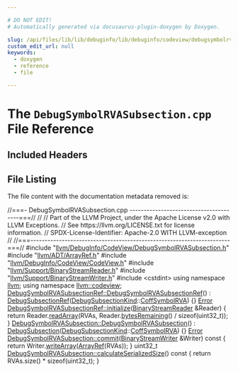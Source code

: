 ```yaml
---

# DO NOT EDIT!
# Automatically generated via docusaurus-plugin-doxygen by Doxygen.

slug: /api/files/lib/lib/debuginfo/lib/debuginfo/codeview/debugsymbolrvasubsection-cpp
custom_edit_url: null
keywords:
  - doxygen
  - reference
  - file

---
```





# The `DebugSymbolRVASubsection.cpp` File Reference

<DoxygenPage pluginConfig={pluginConfig}>



## Included Headers

<IncludesList>
<IncludesListItem
  filePath="llvm/DebugInfo/CodeView/DebugSymbolRVASubsection.h"
  permalink="/docs/api/files/include/include/llvm/include/llvm/debuginfo/include/llvm/debuginfo/codeview/debugsymbolrvasubsection-h"
  isLocal="true" />
<IncludesListItem
  filePath="llvm/ADT/ArrayRef.h"
  permalink="/docs/api/files/include/include/llvm/include/llvm/adt/arrayref-h"
  isLocal="true" />
<IncludesListItem
  filePath="llvm/DebugInfo/CodeView/CodeView.h"
  permalink="/docs/api/files/include/include/llvm/include/llvm/debuginfo/include/llvm/debuginfo/codeview/codeview-h"
  isLocal="true" />
<IncludesListItem
  filePath="llvm/Support/BinaryStreamReader.h"
  permalink="/docs/api/files/include/include/llvm/include/llvm/support/binarystreamreader-h"
  isLocal="true" />
<IncludesListItem
  filePath="llvm/Support/BinaryStreamWriter.h"
  permalink="/docs/api/files/include/include/llvm/include/llvm/support/binarystreamwriter-h"
  isLocal="true" />
<IncludesListItem
  filePath="cstdint"
  permalink=""
  isLocal="false" />
</IncludesList>


## File Listing

The file content with the documentation metadata removed is:

<ProgramListing>

<Link id="l00001" /><CodeLine lineNumber="1"><Highlight kind="comment">//===- DebugSymbolRVASubsection.cpp ---------------------------------------===//</Highlight><Highlight kind="normal"></Highlight></CodeLine>
<Link id="l00002" /><CodeLine lineNumber="2"><Highlight kind="normal"></Highlight><Highlight kind="comment">//</Highlight><Highlight kind="normal"></Highlight></CodeLine>
<Link id="l00003" /><CodeLine lineNumber="3"><Highlight kind="normal"></Highlight><Highlight kind="comment">// Part of the LLVM Project, under the Apache License v2.0 with LLVM Exceptions.</Highlight><Highlight kind="normal"></Highlight></CodeLine>
<Link id="l00004" /><CodeLine lineNumber="4"><Highlight kind="normal"></Highlight><Highlight kind="comment">// See https://llvm.org/LICENSE.txt for license information.</Highlight><Highlight kind="normal"></Highlight></CodeLine>
<Link id="l00005" /><CodeLine lineNumber="5"><Highlight kind="normal"></Highlight><Highlight kind="comment">// SPDX-License-Identifier: Apache-2.0 WITH LLVM-exception</Highlight><Highlight kind="normal"></Highlight></CodeLine>
<Link id="l00006" /><CodeLine lineNumber="6"><Highlight kind="normal"></Highlight><Highlight kind="comment">//</Highlight><Highlight kind="normal"></Highlight></CodeLine>
<Link id="l00007" /><CodeLine lineNumber="7"><Highlight kind="normal"></Highlight><Highlight kind="comment">//===----------------------------------------------------------------------===//</Highlight><Highlight kind="normal"></Highlight></CodeLine>
<Link id="l00008" /><CodeLine lineNumber="8"><Highlight kind="normal"></Highlight></CodeLine>
<Link id="l00009" /><CodeLine lineNumber="9"><Highlight kind="normal"></Highlight><Highlight kind="preprocessor">#include &quot;<a href="/docs/api/files/include/include/llvm/include/llvm/debuginfo/include/llvm/debuginfo/codeview/debugsymbolrvasubsection-h">llvm/DebugInfo/CodeView/DebugSymbolRVASubsection.h</a>&quot;</Highlight><Highlight kind="normal"></Highlight></CodeLine>
<Link id="l00010" /><CodeLine lineNumber="10"><Highlight kind="normal"></Highlight><Highlight kind="preprocessor">#include &quot;<a href="/docs/api/files/include/include/llvm/include/llvm/adt/arrayref-h">llvm/ADT/ArrayRef.h</a>&quot;</Highlight><Highlight kind="normal"></Highlight></CodeLine>
<Link id="l00011" /><CodeLine lineNumber="11"><Highlight kind="normal"></Highlight><Highlight kind="preprocessor">#include &quot;<a href="/docs/api/files/include/include/llvm/include/llvm/debuginfo/include/llvm/debuginfo/codeview/codeview-h">llvm/DebugInfo/CodeView/CodeView.h</a>&quot;</Highlight><Highlight kind="normal"></Highlight></CodeLine>
<Link id="l00012" /><CodeLine lineNumber="12"><Highlight kind="normal"></Highlight><Highlight kind="preprocessor">#include &quot;<a href="/docs/api/files/include/include/llvm/include/llvm/support/binarystreamreader-h">llvm/Support/BinaryStreamReader.h</a>&quot;</Highlight><Highlight kind="normal"></Highlight></CodeLine>
<Link id="l00013" /><CodeLine lineNumber="13"><Highlight kind="normal"></Highlight><Highlight kind="preprocessor">#include &quot;<a href="/docs/api/files/include/include/llvm/include/llvm/support/binarystreamwriter-h">llvm/Support/BinaryStreamWriter.h</a>&quot;</Highlight><Highlight kind="normal"></Highlight></CodeLine>
<Link id="l00014" /><CodeLine lineNumber="14"><Highlight kind="normal"></Highlight><Highlight kind="preprocessor">#include &lt;cstdint&gt;</Highlight><Highlight kind="normal"></Highlight></CodeLine>
<Link id="l00015" /><CodeLine lineNumber="15"><Highlight kind="normal"></Highlight></CodeLine>
<Link id="l00016" /><CodeLine lineNumber="16"><Highlight kind="normal"></Highlight><Highlight kind="keyword">using namespace </Highlight><Highlight kind="normal"><a href="/docs/api/namespaces/llvm">llvm</a>;</Highlight></CodeLine>
<Link id="l00017" /><CodeLine lineNumber="17"><Highlight kind="normal"></Highlight><Highlight kind="keyword">using namespace </Highlight><Highlight kind="normal"><a href="/docs/api/namespaces/llvm/codeview">llvm::codeview</a>;</Highlight></CodeLine>
<Link id="l00018" /><CodeLine lineNumber="18"><Highlight kind="normal"></Highlight></CodeLine>
<Link id="l00019" /><CodeLine lineNumber="19" lineLink="/docs/api/classes/llvm/codeview/debugsymbolrvasubsectionref/#ad192a448275f2c09e57c349f5e38ac05"><Highlight kind="normal"><a href="/docs/api/classes/llvm/codeview/debugsymbolrvasubsectionref/#ad192a448275f2c09e57c349f5e38ac05">DebugSymbolRVASubsectionRef::DebugSymbolRVASubsectionRef</a>()</Highlight></CodeLine>
<Link id="l00020" /><CodeLine lineNumber="20"><Highlight kind="normal">    : <a href="/docs/api/classes/llvm/codeview/debugsubsectionref/#acca35ccd89314881b9924f28968ac872">DebugSubsectionRef</a>(<a href="/docs/api/namespaces/llvm/codeview/#a04eb43a6dc736c2d6ed8dcc6d636a2af">DebugSubsectionKind</a>::<a href="/docs/api/namespaces/llvm/codeview/#a04eb43a6dc736c2d6ed8dcc6d636a2afa7ceca3b146da79c40e312d0a180582ff">CoffSymbolRVA</a>) &#123;&#125;</Highlight></CodeLine>
<Link id="l00021" /><CodeLine lineNumber="21"><Highlight kind="normal"></Highlight></CodeLine>
<Link id="l00022" /><CodeLine lineNumber="22" lineLink="/docs/api/classes/llvm/codeview/debugsymbolrvasubsectionref/#a55082e6517e92987e33ee8bc22075e94"><Highlight kind="normal"><a href="/docs/api/classes/llvm/error">Error</a> <a href="/docs/api/classes/llvm/codeview/debugsymbolrvasubsectionref/#a55082e6517e92987e33ee8bc22075e94">DebugSymbolRVASubsectionRef::initialize</a>(<a href="/docs/api/classes/llvm/binarystreamreader">BinaryStreamReader</a> &amp;Reader) &#123;</Highlight></CodeLine>
<Link id="l00023" /><CodeLine lineNumber="23"><Highlight kind="normal">  </Highlight><Highlight kind="keywordflow">return</Highlight><Highlight kind="normal"> Reader.<a href="/docs/api/classes/llvm/binarystreamreader/#ab88a8b3835c1028f8fd6c2b23f396d30">readArray</a>(RVAs, Reader.<a href="/docs/api/classes/llvm/binarystreamreader/#a81b49f753bf7db44da6cf4b0fc59b76e">bytesRemaining</a>() / </Highlight><Highlight kind="keyword">sizeof</Highlight><Highlight kind="normal">(uint32&#95;t));</Highlight></CodeLine>
<Link id="l00024" /><CodeLine lineNumber="24"><Highlight kind="normal">&#125;</Highlight></CodeLine>
<Link id="l00025" /><CodeLine lineNumber="25"><Highlight kind="normal"></Highlight></CodeLine>
<Link id="l00026" /><CodeLine lineNumber="26" lineLink="/docs/api/classes/llvm/codeview/debugsymbolrvasubsection/#a03764ec85f300578fec6d4b571a960e1"><Highlight kind="normal"><a href="/docs/api/classes/llvm/codeview/debugsymbolrvasubsection/#a03764ec85f300578fec6d4b571a960e1">DebugSymbolRVASubsection::DebugSymbolRVASubsection</a>()</Highlight></CodeLine>
<Link id="l00027" /><CodeLine lineNumber="27"><Highlight kind="normal">    : <a href="/docs/api/classes/llvm/codeview/debugsubsection/#a26fb19e2bc0b10bfd18fc82adf07c635">DebugSubsection</a>(<a href="/docs/api/namespaces/llvm/codeview/#a04eb43a6dc736c2d6ed8dcc6d636a2af">DebugSubsectionKind</a>::<a href="/docs/api/namespaces/llvm/codeview/#a04eb43a6dc736c2d6ed8dcc6d636a2afa7ceca3b146da79c40e312d0a180582ff">CoffSymbolRVA</a>) &#123;&#125;</Highlight></CodeLine>
<Link id="l00028" /><CodeLine lineNumber="28"><Highlight kind="normal"></Highlight></CodeLine>
<Link id="l00029" /><CodeLine lineNumber="29" lineLink="/docs/api/classes/llvm/codeview/debugsymbolrvasubsection/#af7753e9c61b237727f4a23cb5a271ddb"><Highlight kind="normal"><a href="/docs/api/classes/llvm/error">Error</a> <a href="/docs/api/classes/llvm/codeview/debugsymbolrvasubsection/#af7753e9c61b237727f4a23cb5a271ddb">DebugSymbolRVASubsection::commit</a>(<a href="/docs/api/classes/llvm/binarystreamwriter">BinaryStreamWriter</a> &amp;Writer)</Highlight><Highlight kind="keyword"> const </Highlight><Highlight kind="normal">&#123;</Highlight></CodeLine>
<Link id="l00030" /><CodeLine lineNumber="30"><Highlight kind="normal">  </Highlight><Highlight kind="keywordflow">return</Highlight><Highlight kind="normal"> Writer.<a href="/docs/api/classes/llvm/binarystreamwriter/#a1e5febb5c471f88c785519a211871b01">writeArray</a>(<a href="/docs/api/namespaces/llvm/#ab9c6b351507d3c0730f4290919d43a12">ArrayRef</a>(RVAs));</Highlight></CodeLine>
<Link id="l00031" /><CodeLine lineNumber="31"><Highlight kind="normal">&#125;</Highlight></CodeLine>
<Link id="l00032" /><CodeLine lineNumber="32"><Highlight kind="normal"></Highlight></CodeLine>
<Link id="l00033" /><CodeLine lineNumber="33" lineLink="/docs/api/classes/llvm/codeview/debugsymbolrvasubsection/#ae3fe61da405ad0128364d457b7793410"><Highlight kind="normal">uint32&#95;t <a href="/docs/api/classes/llvm/codeview/debugsymbolrvasubsection/#ae3fe61da405ad0128364d457b7793410">DebugSymbolRVASubsection::calculateSerializedSize</a>()</Highlight><Highlight kind="keyword"> const </Highlight><Highlight kind="normal">&#123;</Highlight></CodeLine>
<Link id="l00034" /><CodeLine lineNumber="34"><Highlight kind="normal">  </Highlight><Highlight kind="keywordflow">return</Highlight><Highlight kind="normal"> RVAs.size() &#42; </Highlight><Highlight kind="keyword">sizeof</Highlight><Highlight kind="normal">(uint32&#95;t);</Highlight></CodeLine>
<Link id="l00035" /><CodeLine lineNumber="35"><Highlight kind="normal">&#125;</Highlight></CodeLine>

</ProgramListing>


</DoxygenPage>
